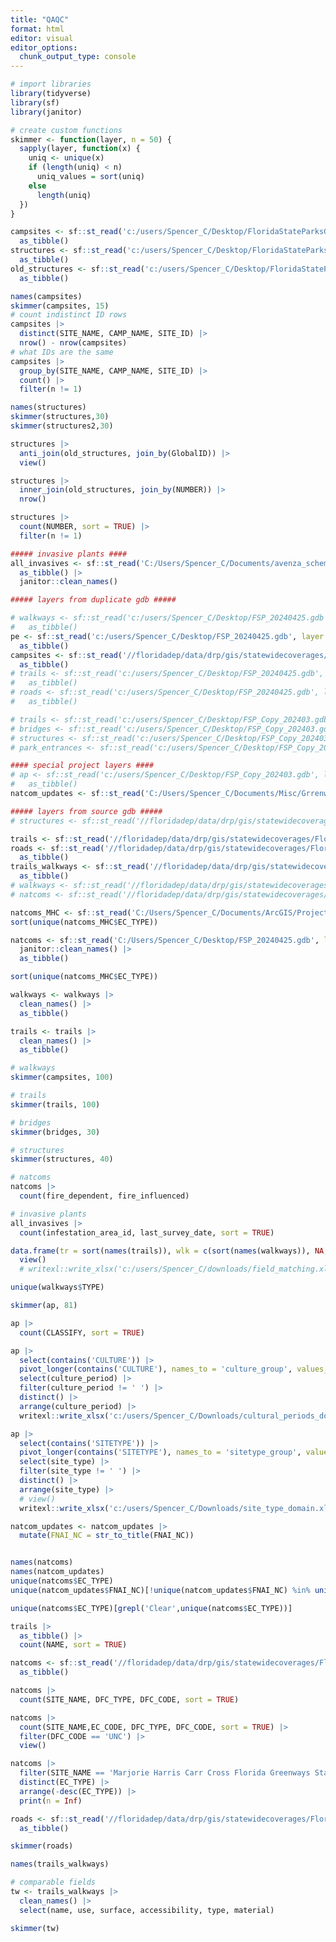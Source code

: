 ```yaml
---
title: "QAQC"
format: html
editor: visual
editor_options: 
  chunk_output_type: console
---
```


```r
# import libraries
library(tidyverse)
library(sf)
library(janitor)

# create custom functions
skimmer <- function(layer, n = 50) {
  sapply(layer, function(x) {
    uniq <- unique(x)
    if (length(uniq) < n)
      uniq_values = sort(uniq)
    else
      length(uniq)
  })
}
```
```r
campsites <- sf::st_read('c:/users/Spencer_C/Desktop/FloridaStateParksGIS_20241025.gdb', layer = 'Camping_Sites_Statewide') |>
  as_tibble()
structures <- sf::st_read('c:/users/Spencer_C/Desktop/FloridaStateParksGIS_20241025.gdb', layer = 'Structures_Statewide') |>
  as_tibble()
old_structures <- sf::st_read('c:/users/Spencer_C/Desktop/FloridaStateParksGIS_backup20231215.gdb', layer = 'Structures_Statewide') |>
  as_tibble()

```
```r
names(campsites)
skimmer(campsites, 15)
# count indistinct ID rows
campsites |>
  distinct(SITE_NAME, CAMP_NAME, SITE_ID) |>
  nrow() - nrow(campsites)
# what IDs are the same
campsites |>
  group_by(SITE_NAME, CAMP_NAME, SITE_ID) |>
  count() |>
  filter(n != 1)
```


```r
names(structures)
skimmer(structures,30)
skimmer(structures2,30)

structures |>
  anti_join(old_structures, join_by(GlobalID)) |>
  view()

structures |>
  inner_join(old_structures, join_by(NUMBER)) |>
  nrow()

structures |>
  count(NUMBER, sort = TRUE) |>
  filter(n != 1)
```


```r
##### invasive plants ####
all_invasives <- sf::st_read('C:/Users/Spencer_C/Documents/avenza_schema_generator/kml_schema_generator.gdb', layer = 'all_invasive_plants') |>
  as_tibble() |>
  janitor::clean_names()

##### layers from duplicate gdb #####

# walkways <- sf::st_read('c:/users/Spencer_C/Desktop/FSP_20240425.gdb', layer = 'Walkways_Statewide') |>
#   as_tibble()
pe <- sf::st_read('c:/users/Spencer_C/Desktop/FSP_20240425.gdb', layer = 'Park_Entrances_Statewide') |>
  as_tibble()
campsites <- sf::st_read('//floridadep/data/drp/gis/statewidecoverages/FloridaStateParksGIS.gdb', layer = 'Camping_Sites_Statewide') |>
  as_tibble()
# trails <- sf::st_read('c:/users/Spencer_C/Desktop/FSP_20240425.gdb', layer = 'Trails_Statewide') |>
#   as_tibble()
# roads <- sf::st_read('c:/users/Spencer_C/Desktop/FSP_20240425.gdb', layer = 'Roads_Statewide') |>
#   as_tibble()

# trails <- sf::st_read('c:/users/Spencer_C/Desktop/FSP_Copy_202403.gdb', layer = 'Trails_Statewide')
# bridges <- sf::st_read('c:/users/Spencer_C/Desktop/FSP_Copy_202403.gdb', layer = 'Bridges_Statewide')
# structures <- sf::st_read('c:/users/Spencer_C/Desktop/FSP_Copy_202403.gdb', layer = 'Structures_Statewide')
# park_entrances <- sf::st_read('c:/users/Spencer_C/Desktop/FSP_Copy_202403.gdb', layer = 'Park_Entrances_Statewide')

#### special project layers ####
# ap <- sf::st_read('c:/users/Spencer_C/Desktop/FSP_Copy_202403.gdb', layer = 'archeology_site_polygons') |>
#   as_tibble()
natcom_updates <- sf::st_read('C:/Users/Spencer_C/Documents/Misc/Grrenway_NatCom_20240404.gdb/MHCCFG_FPL_Parcels_NC_Polygons_v2.gdb', layer = 'MHCCFG_FPL_Parcels_Current_NC_Polygons_2023_v2')

##### layers from source gdb #####
# structures <- sf::st_read('//floridadep/data/drp/gis/statewidecoverages/FloridaStateParksGIS.gdb', layer = 'Structures_Statewide')

trails <- sf::st_read('//floridadep/data/drp/gis/statewidecoverages/FloridaStateParksGIS.gdb', layer = 'Trails_Statewide')
roads <- sf::st_read('//floridadep/data/drp/gis/statewidecoverages/FloridaStateParksGIS.gdb', layer = 'Roads_Statewide') |>
  as_tibble()
trails_walkways <- sf::st_read('//floridadep/data/drp/gis/statewidecoverages/FloridaStateParksGIS.gdb', layer = 'Trails_and_Walkways_Statewide') |>
  as_tibble()
# walkways <- sf::st_read('//floridadep/data/drp/gis/statewidecoverages/FloridaStateParksGIS.gdb', layer = 'Walkways_Statewide')
# natcoms <- sf::st_read('//floridadep/data/drp/gis/statewidecoverages/FloridaStateParksGIS.gdb', layer = 'Natural_Communities_Statewide')

natcoms_MHC <- sf::st_read('C:/Users/Spencer_C/Documents/ArcGIS/Projects/MyProject/MyProject.gdb', layer = 'updated_natcoms_MHC')
sort(unique(natcoms_MHC$EC_TYPE))

natcoms <- sf::st_read('C:/Users/Spencer_C/Desktop/FSP_20240425.gdb', layer = 'Natural_Communities_Statewide') |>
  janitor::clean_names() |>
  as_tibble()

sort(unique(natcoms_MHC$EC_TYPE))
```

```r
walkways <- walkways |>
  clean_names() |>
  as_tibble()

trails <- trails |>
  clean_names() |>
  as_tibble()
```

```r
# walkways
skimmer(campsites, 100)

# trails
skimmer(trails, 100)

# bridges
skimmer(bridges, 30)

# structures
skimmer(structures, 40)

# natcoms
natcoms |>
  count(fire_dependent, fire_influenced)

# invasive plants
all_invasives |>
  count(infestation_area_id, last_survey_date, sort = TRUE)
```

```r
data.frame(tr = sort(names(trails)), wlk = c(sort(names(walkways)), NA, NA)) |>
  view()
  # writexl::write_xlsx('c:/users/Spencer_C/downloads/field_matching.xlsx')

unique(walkways$TYPE)
```

```r
skimmer(ap, 81)

ap |>
  count(CLASSIFY, sort = TRUE)

ap |>
  select(contains('CULTURE')) |>
  pivot_longer(contains('CULTURE'), names_to = 'culture_group', values_to = 'culture_period') |>
  select(culture_period) |>
  filter(culture_period != ' ') |>
  distinct() |>
  arrange(culture_period) |>
  writexl::write_xlsx('c:/users/Spencer_C/Downloads/cultural_periods_domain.xlsx')

ap |>
  select(contains('SITETYPE')) |>
  pivot_longer(contains('SITETYPE'), names_to = 'sitetype_group', values_to = 'site_type') |>
  select(site_type) |>
  filter(site_type != ' ') |>
  distinct() |>
  arrange(site_type) |>
  # view()
  writexl::write_xlsx('c:/users/Spencer_C/Downloads/site_type_domain.xlsx')
```

```r
natcom_updates <- natcom_updates |>
  mutate(FNAI_NC = str_to_title(FNAI_NC))


names(natcoms)
names(natcom_updates)
unique(natcoms$EC_TYPE)
unique(natcom_updates$FNAI_NC)[!unique(natcom_updates$FNAI_NC) %in% unique(natcoms$EC_TYPE)]

unique(natcoms$EC_TYPE)[grepl('Clear',unique(natcoms$EC_TYPE))]
```

```r
trails |>
  as_tibble() |>
  count(NAME, sort = TRUE)
```

```r
natcoms <- sf::st_read('//floridadep/data/drp/gis/statewidecoverages/FloridaStateParksGIS.gdb', layer = 'Natural_Communities_Statewide') |>
  as_tibble()

natcoms |>
  count(SITE_NAME, DFC_TYPE, DFC_CODE, sort = TRUE)

natcoms |>
  count(SITE_NAME,EC_CODE, DFC_TYPE, DFC_CODE, sort = TRUE) |>
  filter(DFC_CODE == 'UNC') |>
  view()

natcoms |>
  filter(SITE_NAME == 'Marjorie Harris Carr Cross Florida Greenways State Recreation and Conservation Area') |>
  distinct(EC_TYPE) |>
  arrange(-desc(EC_TYPE)) |>
  print(n = Inf)
```

```r
roads <- sf::st_read('//floridadep/data/drp/gis/statewidecoverages/FloridaStateParksGIS.gdb', layer = 'Roads_Statewide') |>
  as_tibble()

skimmer(roads)
```

```r
names(trails_walkways)

# comparable fields
tw <- trails_walkways |>
  clean_names() |>
  select(name, use, surface, accessibility, type, material)

skimmer(tw)
```

